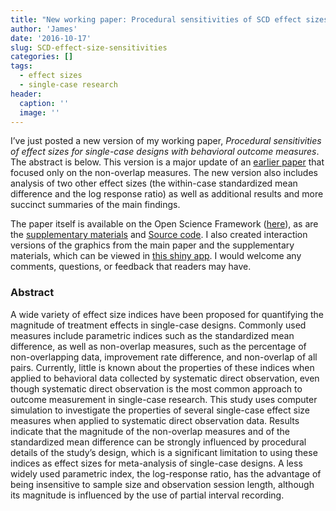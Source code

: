 ```yaml
---
title: "New working paper: Procedural sensitivities of SCD effect sizes"
author: 'James'
date: '2016-10-17'
slug: SCD-effect-size-sensitivities
categories: []
tags:
  - effect sizes
  - single-case research
header:
  caption: ''
  image: ''
---
```


I've just posted a new version of my working paper, _Procedural sensitivities of effect sizes for single-case designs with behavioral outcome measures_. The abstract is below. This version is a major update of an [earlier paper]({{ site.url }}/files/Pustejovsky-2015-Nov-Non-overlap-measures.pdf) that focused only on the non-overlap measures. The new version also includes analysis of two other effect sizes (the within-case standardized mean difference and the log response ratio) as well as additional results and more succinct summaries of the main findings. 

The paper itself is available on the Open Science Framework ([here](https://osf.io/pxn24/)), as are the [supplementary materials](https://osf.io/hkzsm/) and [Source code](https://osf.io/j4gvt/). I also created interaction versions of the graphics from the main paper and the supplementary materials, which can be viewed in [this shiny app](https://jepusto.shinyapps.io/SCD-effect-size-sensitivities/). I would welcome any comments, questions, or feedback that readers may have.


### Abstract 

A wide variety of effect size indices have been proposed for quantifying the magnitude of treatment effects in single-case designs. Commonly used measures include parametric indices such as the standardized mean difference, as well as non-overlap measures, such as the percentage of non-overlapping data, improvement rate difference, and non-overlap of all pairs. Currently, little is known about the properties of these indices when applied to behavioral data collected by systematic direct observation, even though systematic direct observation is the most common approach to outcome measurement in single-case research. This study uses computer simulation to investigate the properties of several single-case effect size measures when applied to systematic direct observation data. Results indicate that the magnitude of the non-overlap measures and of the standardized mean difference can be strongly influenced by procedural details of the study's design, which is a significant limitation to using these indices as effect sizes for meta-analysis of single-case designs. A less widely used parametric index, the log-response ratio, has the advantage of being insensitive to sample size and observation session length, although its magnitude is influenced by the use of partial interval recording.
